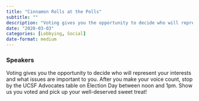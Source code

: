 ```yaml
---
title: "Cinnamon Rolls at the Polls"
subtitle: ""
description: "Voting gives you the opportunity to decide who will represent your interests and what issues are important to you. "
date: "2020-03-03"
categories: [Lobbying, Social]
date-format: medium 
---
```


### Speakers  


Voting gives you the opportunity to decide who will represent your interests and what issues are important to you. After you make your voice count, stop by the UCSF Advocates table on Election Day between noon and 1pm. Show us you voted and pick up your well-deserved sweet treat!

